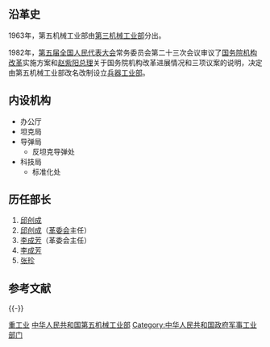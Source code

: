 ==沿革史==
1963年，第五机械工业部由[[中华人民共和国第三机械工业部_(1960–1963)|第三机械工业部]]分出。

1982年，[[第五届全国人民代表大会|第五届全国人民代表大会]]常务委员会第二十三次会议审议了[[国务院机构改革|国务院机构改革]]实施方案和[[赵紫阳|赵紫阳]][[中华人民共和国国务院总理|总理]]关于国务院机构改革进展情况和三项议案的说明，决定由第五机械工业部改名改制设立[[中华人民共和国兵器工业部|兵器工业部]]。

==内设机构==
* 办公厅
* 坦克局
* 导弹局
** 反坦克导弹处
* 科技局
** 标准化处

== 历任部长 ==
#[[邱创成|邱创成]]
#[[邱创成|邱创成]]（[[革委会|革委会]]主任）
#[[李成芳|李成芳]]（革委会主任）
#[[李成芳|李成芳]]
#[[张珍|张珍]]

== 参考文献 ==
{{Reflist}}

{{-}}
{{Serial|先前机关|自[[中华人民共和国第三机械工业部_(1960-1963)|第三机械工业部]]独立|{{PRC}}[[国务院组成部门|国务院组成部门]]<br />'''中华人民共和国第五机械工业部'''<br />1963年3月－1982年5月|后继机关|[[中华人民共和国兵器工业部|中华人民共和国兵器工业部]]}}

{{第2届国务院|组成部门}}
{{第3届国务院|组成部门}}
{{第4届国务院|组成部门}}
{{中国兵器装备集团}}

[[Category:国务院已撤销各部|重工业]]
[[Category:中华人民共和国第五机械工业部|]]
[[Category:中华人民共和国政府军事工业部门|Category:中华人民共和国政府军事工业部门]]

{{Gov-stub}}